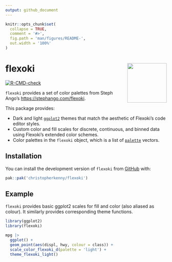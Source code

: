 ```yaml
---
output: github_document
---
```


<!-- README.md is generated from README.Rmd. Please edit that file -->

```r
knitr::opts_chunk$set(
  collapse = TRUE,
  comment = '#>',
  fig.path = 'man/figures/README-',
  out.width = '100%'
)
```

# flexoki <img src="man/figures/logo.png" align="right" height="123" alt="" />


<!-- badges: start -->
[![R-CMD-check](https://github.com/christopherkenny/flexoki/actions/workflows/R-CMD-check.yaml/badge.svg)](https://github.com/christopherkenny/flexoki/actions/workflows/R-CMD-check.yaml)
<!-- badges: end -->

`flexoki` provides a set of color palettes from Steph Ango's <https://stephango.com/flexoki>.

This package provides:

- Dark and light [`ggplot2`](https://ggplot2.tidyverse.org/index.html) themes that match the aesthetic of Flexoki's code editor styles.
- Custom color and fill scales for discrete, continuous, and binned data using Flexoki's extended color schemes.
- Color palettes in the `flexoki` object, which is a list of [`palette`](https://christophertkenny.com/palette/) vectors.

## Installation

You can install the development version of `flexoki` from [GitHub](https://github.com/christopherkenny/flexoki) with:

``` r
pak::pak('christopherkenny/flexoki')
```

## Example

`flexoki` provides basic ggplot2 scales for fill and color (also aliased as colour).
It similarly provides corresponding theme functions.

```r
library(ggplot2)
library(flexoki)

mpg |>
  ggplot() +
  geom_point(aes(displ, hwy, colour = class)) +
  scale_color_flexoki_d(palette = 'light') +
  theme_flexoki_light()
```
